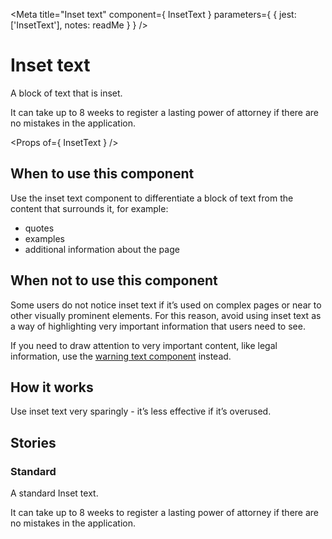 
<Meta
  title="Inset text"
  component={ InsetText }
  parameters={ {
    jest: ['InsetText'],
    notes: readMe
  } }
/>

# Inset text

A block of text that is inset.

<Preview withToolbar>
  <Story name="InsetText">
    <InsetText>
      It can take up to 8 weeks to register a lasting power of attorney if there are no mistakes in the application.
    </InsetText>
  </Story>
</Preview>

<Props of={ InsetText } />


## When to use this component

Use the inset text component to differentiate a block of text from the content that surrounds it, for example:
  - quotes
  - examples
  - additional information about the page


## When not to use this component

Some users do not notice inset text if it’s used on complex pages or near to other visually prominent elements. For this reason, avoid using inset text as a way of highlighting very important information that users need to see.

If you need to draw attention to very important content, like legal information, use the [warning text component] instead.


## How it works

Use inset text very sparingly - it’s less effective if it’s overused.


## Stories
### Standard

A standard Inset text.

<Preview>
  <Story name="Standard">
    <InsetText>
      It can take up to 8 weeks to register a lasting power of attorney if there are no mistakes in the application.
    </InsetText>
  </Story>
</Preview>

[warning text component]: https://design-system.service.gov.uk/components/warning-text/